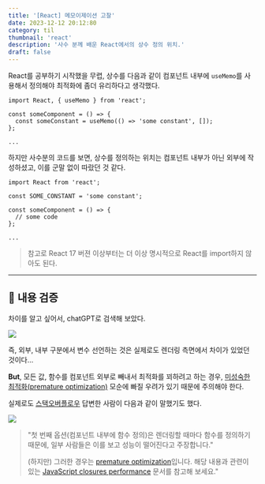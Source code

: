 ```yaml
---
title: '[React] 메모이제이션 고찰'
date: 2023-12-12 20:12:80
category: til
thumbnail: 'react'
description: '사수 분께 배운 React에서의 상수 정의 위치.'
draft: false
---
```



React를 공부하기 시작했을 무렵, 상수를 다음과 같이 컴포넌트 내부에 `useMemo`를 사용해서 정의해야 최적화에 좀더 유리하다고 생각했다.

```tsx
import React, { useMemo } from 'react';

const someComponent = () => {
  const someConstant = useMemo(() => 'some constant', []);
};

...
```

하지만 사수분의 코드를 보면, 상수를 정의하는 위치는 컴포넌트 내부가 아닌 외부에 작성하셨고, 이를 군말 없이 따랐던 것 같다.

```tsx
import React from 'react';

const SOME_CONSTANT = 'some constant';

const someComponent = () => {
  // some code
};

...
```

> 참고로 React 17 버젼 이상부터는 더 이상 명시적으로 React를 import하지 않아도 된다.


---

## 🧐 내용 검증

차이를 알고 싶어서, chatGPT로 검색해 보았다.


![](https://i.imgur.com/hFCaqlc.png)


즉, 외부, 내부 구분에서 변수 선언하는 것은 실제로도 렌더링 측면에서 차이가 있었던 것이다...

**But**, 모든 값, 함수를 컴포넌트 외부로 빼내서 최적화를 꾀하려고 하는 경우, [미성숙한 최적화(premature optimization)](https://stackify.com/premature-optimization-evil/) 모순에 빠질 우려가 있기 때문에 주의해야 한다.

실제로도 [스택오버플로우](https://stackoverflow.com/questions/62848106/functional-component-write-functions-inside-or-outside-the-component) 답변한 사람이 다음과 같이 말했기도 했다.

![](https://i.imgur.com/oW8fZDm.png)

> "첫 번째 옵션(컴포넌트 내부에 함수 정의)은 렌더링할 때마다 함수를 정의하기 때문에, 일부 사람들은 이를 보고 성능이 떨어진다고 주장합니다."
>
> (하지만) 그러한 경우는 [premature optimization](https://www.google.com/url?sa=t&rct=j&q=&esrc=s&source=web&cd=&cad=rja&uact=8&ved=2ahUKEwi39cGIh8XqAhXXaRUIHacEA2cQFjABegQIDBAE&url=https%3A%2F%2Fstackify.com%2Fpremature-optimization-evil%2F&usg=AOvVaw1lvwXXDmbMKHnPU2N8D8n2)입니다. 해당 내용과 관련이 있는 [JavaScript closures performance](https://stackoverflow.com/questions/14974811/javascript-closures-performance) 문서를 참고해 보세요."

